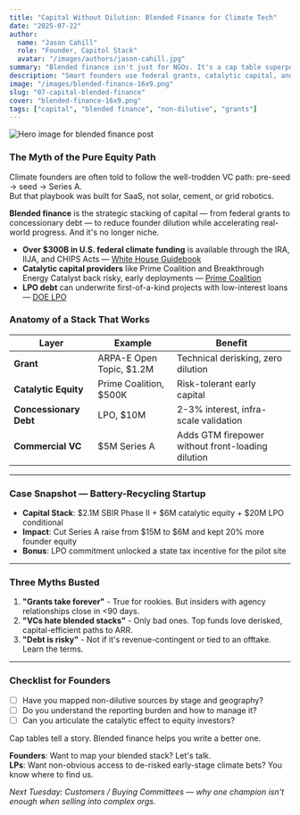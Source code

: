 ```yaml
---
title: "Capital Without Dilution: Blended Finance for Climate Tech"
date: "2025-07-22"
author:
  name: "Jason Cahill"
  role: "Founder, Capitol Stack"
  avatar: "/images/authors/jason-cahill.jpg"
summary: "Blended finance isn't just for NGOs. It's a cap table superpower for climate founders who know how to splice it right."
description: "Smart founders use federal grants, catalytic capital, and concessionary debt to reduce dilution, de-risk pilots, and scale faster. Here's how to make the mix work."
image: "/images/blended-finance-16x9.png"
slug: "07-capital-blended-finance"
cover: "blended-finance-16x9.png"
tags: ["capital", "blended finance", "non-dilutive", "grants"]
---
```


![Hero image for blended finance post](/images/blended-finance-16x9.png)

### The Myth of the Pure Equity Path

Climate founders are often told to follow the well-trodden VC path: pre-seed → seed → Series A.  
But that playbook was built for SaaS, not solar, cement, or grid robotics.

**Blended finance** is the strategic stacking of capital — from federal grants to concessionary debt — to reduce founder dilution while accelerating real-world progress. And it's no longer niche.

- **Over $300B in U.S. federal climate funding** is available through the IRA, IIJA, and CHIPS Acts — [White House Guidebook](https://www.whitehouse.gov/cleanenergy/inflation-reduction-act-guidebook/)
- **Catalytic capital providers** like Prime Coalition and Breakthrough Energy Catalyst back risky, early deployments — [Prime Coalition](https://primecoalition.org/)
- **LPO debt** can underwrite first-of-a-kind projects with low-interest loans — [DOE LPO](https://www.energy.gov/lpo)

### Anatomy of a Stack That Works

| Layer | Example | Benefit |
|-------|---------|---------|
| **Grant** | ARPA-E Open Topic, $1.2M | Technical derisking, zero dilution |
| **Catalytic Equity** | Prime Coalition, $500K | Risk-tolerant early capital |
| **Concessionary Debt** | LPO, $10M | 2-3% interest, infra-scale validation |
| **Commercial VC** | $5M Series A | Adds GTM firepower without front-loading dilution |

---

### Case Snapshot — Battery-Recycling Startup

- **Capital Stack**: $2.1M SBIR Phase II + $6M catalytic equity + $20M LPO conditional
- **Impact**: Cut Series A raise from $15M to $6M and kept 20% more founder equity
- **Bonus**: LPO commitment unlocked a state tax incentive for the pilot site

---

### Three Myths Busted

1. **"Grants take forever"** - True for rookies. But insiders with agency relationships close in &lt;90 days.
2. **"VCs hate blended stacks"** - Only bad ones. Top funds love derisked, capital-efficient paths to ARR.
3. **"Debt is risky"** - Not if it's revenue-contingent or tied to an offtake. Learn the terms.

---

### Checklist for Founders

- [ ] Have you mapped non-dilutive sources by stage and geography?
- [ ] Do you understand the reporting burden and how to manage it?
- [ ] Can you articulate the catalytic effect to equity investors?

Cap tables tell a story. Blended finance helps you write a better one.

**Founders**: Want to map your blended stack? Let's talk.  
**LPs**: Want non-obvious access to de-risked early-stage climate bets? You know where to find us.

*Next Tuesday: Customers / Buying Committees — why one champion isn't enough when selling into complex orgs.*
